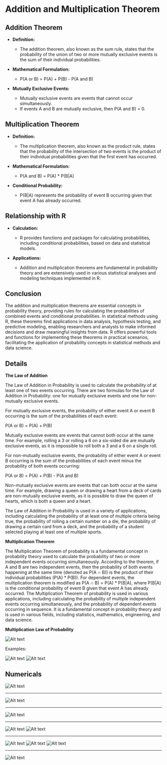 # Addition and Multiplication Theorem

## Addition Theorem

- **Definition:**
  - The addition theorem, also known as the sum rule, states that the probability of the union of two or more mutually exclusive events is the sum of their individual probabilities.

- **Mathematical Formulation:**
  - P(A or B) = P(A) + P(B) - P(A and B)

- **Mutually Exclusive Events:**
  - Mutually exclusive events are events that cannot occur simultaneously.
  - If events A and B are mutually exclusive, then P(A and B) = 0.

## Multiplication Theorem

- **Definition:**
  - The multiplication theorem, also known as the product rule, states that the probability of the intersection of two events is the product of their individual probabilities given that the first event has occurred.

- **Mathematical Formulation:**
  - P(A and B) = P(A) * P(B|A)

- **Conditional Probability:**
  - P(B|A) represents the probability of event B occurring given that event A has already occurred.

## Relationship with R

- **Calculation:**
  - R provides functions and packages for calculating probabilities, including conditional probabilities, based on data and statistical models.

- **Applications:**
  - Addition and multiplication theorems are fundamental in probability theory and are extensively used in various statistical analyses and modeling techniques implemented in R.

## Conclusion

The addition and multiplication theorems are essential concepts in probability theory, providing rules for calculating the probabilities of combined events and conditional probabilities. In statistical methods using R, these theorems find applications in data analysis, hypothesis testing, and predictive modeling, enabling researchers and analysts to make informed decisions and draw meaningful insights from data. R offers powerful tools and functions for implementing these theorems in practical scenarios, facilitating the application of probability concepts in statistical methods and data science.

## Details 

**The Law of Addition**

The Law of Addition in Probability is used to calculate the probability of at least one of two events occurring. There are two formulas for the Law of Addition in Probability: one for mutually exclusive events and one for non-mutually exclusive events.

For mutually exclusive events, the probability of either event A or event B occurring is the sum of the probabilities of each event:

P(A or B) = P(A) + P(B)

Mutually exclusive events are events that cannot both occur at the same time. For example, rolling a 3 or rolling a 6 on a six-sided die are mutually exclusive events, as it is impossible to roll both a 3 and a 6 on a single roll.

For non-mutually exclusive events, the probability of either event A or event B occurring is the sum of the probabilities of each event minus the probability of both events occurring:

P(A or B) = P(A) + P(B) - P(A and B)

Non-mutually exclusive events are events that can both occur at the same time. For example, drawing a queen or drawing a heart from a deck of cards are non-mutually exclusive events, as it is possible to draw the queen of hearts, which is both a queen and a heart.

The Law of Addition in Probability is used in a variety of applications, including calculating the probability of at least one of multiple criteria being true, the probability of rolling a certain number on a die, the probability of drawing a certain card from a deck, and the probability of a student selected playing at least one of multiple sports.


**Multiplication Theorem**

The Multiplication Theorem of probability is a fundamental concept in probability theory used to calculate the probability of two or more independent events occurring simultaneously. According to the theorem, if A and B are two independent events, then the probability of both events happening at the same time (denoted as P(A ∩ B)) is the product of their individual probabilities (P(A) * P(B)). For dependent events, the multiplication theorem is modified as P(A ∩ B) = P(A) * P(B|A), where P(B|A) is the conditional probability of event B given that event A has already occurred. The Multiplication Theorem of probability is used in various applications, including calculating the probability of multiple independent events occurring simultaneously, and the probability of dependent events occurring in sequence. It is a fundamental concept in probability theory and is used in various fields, including statistics, mathematics, engineering, and data science.

**Multiplication Law of Probability**

![Alt text](../../images/40.webp)

Examples:

![Alt text](../../images/41.webp)
![Alt text](../../images/42.webp)


## Numericals

![Alt text](../../images/31.webp)

-------------------------------------------------

![Alt text](../../images/43.webp)

-------------------------------------------------

![Alt text](../../images/32.webp)

-------------------------------------------------

![Alt text](../../images/33.webp)
![Alt text](../../images/34.webp)

-------------------------------------------------

![Alt text](../../images/38.webp)
![Alt text](../../images/39.webp)
![Alt text](../../images/44.webp)

-------------------------------------------------

![Alt text](../../images/45.webp)
